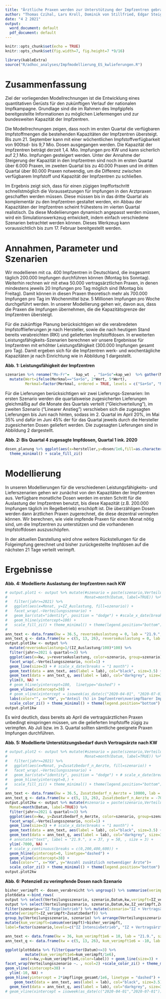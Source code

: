```yaml
---
title: "Ärztliche Praxen werden zur Unterstützung der Impfzentren gebraucht"
author: "Thomas Czihal, Lars Kroll, Dominik von Stillfried, Edgar Steiger"
date: "4 2 2021"
output:
  word_document: default
  pdf_document: default
---
```


```r
knitr::opts_chunk$set(echo = TRUE)
knitr::opts_chunk$set(fig.width=7, fig.height=7 *9/16)
```

```r
library(kableExtra)
source("R/adhoc_analyses/Impfmodellierung_ES_kwlieferungen.R")
```

# Zusammenfassung

Ziel der vorliegenden Modellrechnungen ist die Entwicklung eines quantitativen Gerüsts für den zukünftigen Verlauf der nationalen Impfkampagne. Grundlage sind die im Rahmen des Impfgipfels bereitgestellte Informationen zu möglichen Liefermengen und zur bundesweiten Kapazität der Impfzentren.

Die Modellrechnungen zeigen, dass noch im ersten Quartal die verfügbaren Impfstoffmengen die bestehenden Kapazitäten der Impfzentren übersteigt. Bis zum 21. September kann mit einer wöchentlichen Impfstoffverfügbarkeit von 900tsd- bis 9,7 Mio. Dosen ausgegangen werden. Die Kapazität der Impfzentren beträgt derzeit 1,4. Mio. Impfungen pro KW und kann sicherlich auf 2,1 Mio. Impfungen gesteigert werden.
Unter der Annahme der Steigerung der Kapazität in den Impfzentren sind noch im ersten Quartal über 6.000 Praxen, im zweiten Quartal bis zu 40.000 Praxen und im dritten Quartal über 80.000 Praxen notwendig, um die Differenz zwischen verfügbarem Impfstoff und Kapazität der Impfzentren zu schließen.

Im Ergebnis zeigt sich, dass für einen zügigen Impffortschritt schnellstmöglich die Voraussetzungen für Impfungen in den Arztpraxen geschaffen werden müssen. Diese müssen bis in das dritte Quartal als komplementär zu den Impfzentren gestaltet werden, ein Abbau der Kapazitäten der Impfzentren scheint frühestens im vierten Quartal realistisch. Da diese Modeliierungen dynamisch angepasst werden müssen, wird ein Simulationswerkzeug entwickelt, indem einfach verschiedene Szenarien betrachtet werden können. Dieses Werkzeug kann voraussichtlich bis zum 17. Februar bereitgestellt werden.    


# Annahmen, Parameter und Szenarien

<!-- Mit den zugelassenen Impfstoffen sind derzeit nur Impfungen an Personen über 18 Jahren möglich.  -->

Wir modellieren mit ca. 400 Impfzentren in Deutschland, die insgesamt täglich 200.000 Impfungen durchführen können (Montag bis Sonntag). Weiterhin rechnen wir mit etwa 50.000 vertragsärztlichen Praxen, in denen mindestens jeweils 20 Impfungen pro Tag möglich sind (Montag bis Freitag). Damit können in diesen Praxen theoretisch mehr als 700.000 Impfungen pro Tag im Wochenmittel bzw. 5 Millionen Impfungen pro Woche durchgeführt werden. In unserer Modellierung gehen wir, davon aus, dass die Praxen die Impfungen übernehmen, die die Kapazitätsgrenze der Impfzentren übersteigt.

Für die zukünftige Planung berücksichtigen wir die verabredeten Impfstofflieferungen je nach Hersteller, sowie die nach heutigem Stand bereits verabreichten (RKI) und gelieferten Impfstoffdosen. In erweiterten Leistungsfähigkeits-Szenarien berechnen wir unsere Ergebnisse für Impfzentren mit erhöhter Leistungsfähigkeit (300.000 Impfungen gesamt pro Tag). Damit ergeben sich für die Impfzentren werk- und wochentägliche Kapazitäten je nach Einrichtung wie in Abbildung 1 dargestellt.


**Abb. 1: Leistungsfähigkeit der Impfzentren**

```r
szenarien %>% rename("Mo-Fr"=	kap_wt	, "Sa+So"=kap_we)  %>% gather(Merkmal,Wert,2:3) %>%
  mutate(Wert=ifelse(Merkmal=="Sa+So", 2*Wert, 5*Wert),
         Merkmal=factor(Merkmal, ordered = TRUE, levels = c("Sa+So", "Mo-Fr"))) %>% ggplot(aes(x=szenario,fill=Merkmal,y=Wert/1000)) + geom_bar(pos="stack",stat="identity") + coord_flip() + theme_minimal() + scale_fill_zi() + labs(x="",y="Anzahl wöchentlicher Impfungen in Tsd.", fill="")
```

Für die Lieferungen berücksichtigen wir zwei Lieferungs-Szenarien: Im ersten Szenario werden die quartalsweise zugesicherten Lieferungen gleichmäßig auf die Monate des Quartals verteilt (“Gleichverteilung”), im zweiten Szenario (“Linearer Anstieg”) verschieben sich die zugesagten Lieferungen bis Juni nach hinten, sodass im 2. Quartal im April 20%, im Mai 35% und dafür im Juni 45% der für das Quartal jeweils durch die Hersteller zugesicherten Dosen geliefert werden. Die zugesagten Lieferungen sind in Abbildung 2 dargestellt.

**Abb. 2: Bis Quartal 4 zugesagte Impfdosen, Quartal 1 ink. 2020**

```r
dosen_planung %>% ggplot(aes(x=hersteller,y=dosen/1e6,fill=as.character(quartal))) + geom_bar(position = position_stack(reverse = TRUE), stat="identity") + coord_flip() + labs(x="",y="Mio. Dosen",fill="Quartal") + 
  theme_minimal() + scale_fill_zi()
```


# Modellierung

In unseren Modellierungen für die verschiedenen Leistungsfähigkeits- und Lieferszenarien gehen wir zunächst von den Kapazitäten der Impfzentren aus. Verfügbare monatliche Dosen werden im ersten Schritt für die Auslastung der Impfzentren benutzt, bis diese Kapazität (z.B. 200.000 Impfungen täglich im Regelbetrieb) erschöpft ist. Die überzähligen Dosen werden dann ärztlichen Praxen zugerechnet, die diese dezentral verimpfen können. Wir berechnen, wie viele impfende Praxen für einen Monat nötig sind, um die Impfzentren zu unterstützen und die vorhandenen Impfstoffdosen auszuschöpfen. 

In der aktuellen Darstellung wird ohne weitere Rückstellungen für die Folgeimpfung gerechnet und bisher zurückgestellte Impfdosen auf die nächsten 21 Tage verteilt verimpft.

# Ergebnisse

**Abb. 4: Modellierte Auslastung der Impfzentren nach KW**

```r
# output.plot1 <- output %>% mutate(#szenario = paste(szenario,Verteilungsszenario),
#                                   Monat=month(Datum, label=TRUE)) %>%
#   filter(jahr>=2021) %>% 
#   ggplot(aes(x=Monat, y=IZ_Auslastung, fill=szenario)) +
#   facet_wrap(.~Verteilungsszenario) +
#   geom_bar(stat="identity", position = "dodge") + #scale_x_date(breaks = "1 month") +
#   geom_hline(yintercept=100) +
#   scale_fill_zi() + theme_minimal() + theme(legend.position="bottom")
# 
ann_text <- data.frame(kw = 36.5, reverseAuslastung = 0, lab = "21.9.", szenario="IZ Regelbetrieb", Verteilungsszenario="Linearer Anstieg der Produktion in Q2")
ann_text_q <- data.frame(kw = c(5, 13, 26), reverseAuslastung = 0, lab = c("Q1", "Q2", "Q3"), szenario="IZ Regelbetrieb", Verteilungsszenario="Linearer Anstieg der Produktion in Q2")
output.plot1kw <- output %>%
  mutate(reverseAuslastung=1/(IZ_Auslastung/100)*100) %>%
  filter(jahr>=2021 & quartal<=3) %>%
  ggplot(aes(x=kw, y=reverseAuslastung, color=szenario, group=szenario)) +
  facet_wrap(.~Verteilungsszenario, ncol=1) +
  geom_line(size=3) + # scale_x_date(breaks = "1 month") +
  geom_text(data = ann_text, aes(label = lab), col="black", size=3.5) +
  geom_text(data = ann_text_q, aes(label = lab), col="darkgrey", size=3) +
  ylim(0, NA) +
  # geom_hline(yintercept=100,  linetype="dashed") + 
  geom_vline(xintercept=38) +
  # geom_vline(xintercept = isoweek(as_date(c("2020-04-01", "2020-07-01"))), color="lightgrey", linetype="dotted") +
  labs(color="", x="KW", y="Anteil (%) in Impfzentren\nverimpfbarer Impfdosen")+
  scale_color_zi() + theme_minimal() + theme(legend.position="bottom")
output.plot1kw
```

Es wird deutlich, dass bereits ab April die vertragsärztlichen Praxen unbedingt einspringen müssen, um die gelieferten Impfstoffe zügig zu verimpfen. Ab Juli bzw. im 3. Quartal sollten sämtliche geeignete Praxen Impfungen durchführen.


**Abb. 5: Modellierte Unterstützungsbedarf durch Vertragsärzte nach KW**

```r
# output.plot2 <- output %>% mutate(#szenario = paste(szenario,Verteilungsszenario),
#                                   Monat=month(Datum, label=TRUE)) %>%
#   filter(jahr>=2021) %>% 
#   ggplot(aes(x=Monat, y=Zusatzbedarf_n_Aerzte, fill=szenario)) +
#   facet_wrap(.~Verteilungsszenario) +
#   geom_bar(stat="identity", position = "dodge") + # scale_x_date(breaks = "1 month") +
#   geom_hline(yintercept=0,) +
#   scale_fill_zi() + theme_minimal() + theme(legend.position="bottom")
# 
ann_text <- data.frame(kw = 36.5, Zusatzbedarf_n_Aerzte = 10000, lab = "21.9.", szenario="IZ Regelbetrieb", Verteilungsszenario="Linearer Anstieg der Produktion in Q2")
ann_text_q <- data.frame(kw = c(5, 13, 26), Zusatzbedarf_n_Aerzte = -7000, lab = c("Q1", "Q2", "Q3"), szenario="IZ Regelbetrieb", Verteilungsszenario="Linearer Anstieg der Produktion in Q2")
output.plot2kw <- output %>% mutate(#szenario = paste(szenario,Verteilungsszenario),
  Monat=month(Datum, label=TRUE)) %>%
  filter(jahr>=2021 & quartal<=3) %>%
  ggplot(aes(x=kw, y=Zusatzbedarf_n_Aerzte, color=szenario, group=szenario)) +
  facet_wrap(.~Verteilungsszenario, ncol=1) +
  geom_line(size=3) + # scale_x_date(breaks = "1 month") +
  geom_text(data = ann_text, aes(label = lab), col="black", size=3.5) +
  geom_text(data = ann_text_q, aes(label = lab), col="darkgrey", size=3) +
  # annotate("text", label = "21.9.", x = 37, y = 50, , size = 3) +
  ylim(-7000, NA) +
  # scale_y_continuous(breaks = c(0,200,400,600)) +
  geom_hline(yintercept=0, linetype="dashed") + 
  geom_vline(xintercept=38) +
  labs(color="", x="KW", y="Anzahl zusätzlich notwendiger Ärzte")+
  scale_color_zi() + theme_minimal() + theme(legend.position="bottom")
output.plot2kw
```

**Abb. 6: Potenziell zu verimpfende Dosen nach Szenario **

```r
bisher_verimpft <- dosen_verabreicht %>% ungroup() %>% summarise(verimpft=sum(dosen_verabreicht_erst+dosen_verabreicht_zweit)) %>% pull(verimpft)
plot6data <-bind_rows(
output %>% select(Verteilungsszenario, szenario,Datum,kw,verimpft=IZ_verimpft,Zusatzbedarf) ,
output %>% select(Verteilungsszenario, szenario,Datum,kw,IZ_verimpft,Zusatzbedarf) %>%
filter(szenario=="IZ Regelbetrieb") %>% mutate(szenario="IZ + Vertragsärzte") %>%
mutate(verimpft=IZ_verimpft+Zusatzbedarf)) %>%
group_by(Verteilungsszenario, szenario) %>% arrange(Verteilungsszenario, szenario,Datum) %>%
mutate(kum_verimpft=cumsum(verimpft)+bisher_verimpft,
label=factor(szenario,levels=c("IZ Intensivbetrieb", "IZ + Vertragsärzte","IZ Regelbetrieb"),ordered = TRUE))

ann_text <- data.frame(kw = 36, kum_verimpft1e6 = 10, lab = "21.9.", szenario="IZ Regelbetrieb", Verteilungsszenario="Linearer Anstieg der Produktion in Q2")
ann_text_q <- data.frame(kw = c(5, 13, 26), kum_verimpft1e6 = -10, lab = c("Q1", "Q2", "Q3"), szenario="IZ Regelbetrieb", Verteilungsszenario="Linearer Anstieg der Produktion in Q2")

ggplot(plot6data %>% filter(quarter(Datum)<=3) %>%
         mutate(kum_verimpft1e6=kum_verimpft/1e6),
       aes(x=kw,y=kum_verimpft1e6,color=label)) + geom_line(size=3) +
facet_wrap(Verteilungsszenario ~. , ncol=2) +scale_color_zi() + theme_minimal() + labs(color="Szenario Impforganisation", y="Potentiell verimpfbare Dosen in Mio.",x="KW") + geom_hline(yintercept = 0) + theme(legend.position = "bottom") +
geom_vline(xintercept=38) +
  ylim(-10, NA) +
geom_hline(yintercept = 2*impflinge_gesamt/1e6, linetype = "dashed") +
    geom_text(data = ann_text, aes(label = lab), col="black", size=3.5) +
  geom_text(data = ann_text_q, aes(label = lab), col="darkgrey", size=3)
# geom_vline(xintercept = isoweek(as_date(c("2020-04-01","2020-07-01"))),color="darkgrey")



```


